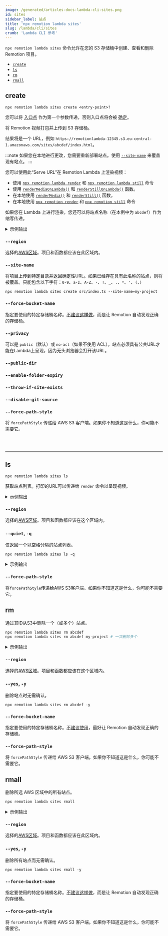 ```yaml
---
image: /generated/articles-docs-lambda-cli-sites.png
id: sites
sidebar_label: 站点
title: 'npx remotion lambda sites'
slug: /lambda/cli/sites
crumb: 'Lambda CLI 参考'
---
```


`npx remotion lambda sites` 命令允许在您的 S3 存储桶中创建、查看和删除 Remotion 项目。

- [`create`](#create)
- [`ls`](#ls)
- [`rm`](#rm)
- [`rmall`](#rmall)

## create

```
npx remotion lambda sites create <entry-point>?
```

您可以将 [入口点](/docs/terminology/entry-point) 作为第一个参数传递，否则入口点将会被 [确定](/docs/terminology/entry-point#which-entry-point-is-being-used)。

将 Remotion 视频打包并上传到 S3 存储桶。

结果将是一个 URL，例如 `https://remotionlambda-12345.s3.eu-central-1.amazonaws.com/sites/abcdef/index.html`。

:::note
如果您在本地进行更改，您需要重新部署站点。使用 [`--site-name`](#--site-name) 来覆盖现有站点。
:::

您可以使用此“Serve URL”在 Remotion Lambda 上渲染视频：

- 使用 [`npx remotion lambda render`](/docs/lambda/cli/render) 和 [`npx remotion lambda still`](/docs/lambda/cli/still) 命令
- 使用 [`renderMediaOnLambda()`](/docs/lambda/rendermediaonlambda) 和 [`renderStillOnLambda()`](/docs/lambda/renderstillonlambda) 函数。
- 在本地使用 [`renderMedia()`](/docs/renderer/render-media) 和 [`renderStill()`](/docs/renderer/render-still) 函数。
- 在本地使用 [`npx remotion render`](/docs/cli) 和 [`npx remotion still`](/docs/cli) 命令

如果您在 Lambda 上进行渲染，您还可以将站点名称（在本例中为 `abcdef`）作为缩写传递。

<details>
  <summary>示例输出</summary>
  <pre>
    (1/3) [====================] Bundled video 3975ms
    <br />
    (2/3) [====================] Created bucket 457ms
    <br />
    (3/3) [====================] Uploaded to S3 25118ms
    <br />
    <br />
    部署到 S3！
    <br />
    Serve URL: https://remotionlambda-12345.s3.eu-central-1.amazonaws.com/sites/abcdef/index.html
    <br />
    站点名称: abcdef
    <br />
  </pre>
</details>

### `--region`

选择的[AWS区域](/docs/lambda/region-selection)。项目和函数都应该在此区域内。

### `--site-name`

将项目上传到特定目录并返回确定性URL。如果已经存在具有此名称的站点，则将被覆盖。只能包含以下字符：`0-9`、`a-z`、`A-Z`、`-`、`!`、`_`、`.`、`*`、`'`、`(`、`)`

```
npx remotion lambda sites create src/index.ts --site-name=my-project
```

### `--force-bucket-name`<AvailableFrom v="3.3.42" />

指定要使用的特定存储桶名称。[不建议这样做](/docs/lambda/multiple-buckets)，而是让 Remotion 自动发现正确的存储桶。

### `--privacy`<AvailableFrom v="3.3.97" />

可以是 `public`（默认）或 `no-acl`（如果不使用 ACL）。站点必须具有公共URL才能在Lambda上呈现，因为无头浏览器会打开该URL。

### `--public-dir`<AvailableFrom v="4.0.140" />

<Options id="public-dir" />

### `--enable-folder-expiry`<AvailableFrom v="4.0.32" />

<Options id="enable-folder-expiry" />

### `--throw-if-site-exists`<AvailableFrom v="4.0.141"/>

<Options id="throw-if-site-exists" />

### `--disable-git-source`<AvailableFrom v="4.0.182" />

<Options id="disable-git-source" />

### `--force-path-style`<AvailableFrom v="4.0.202" />

将 `forcePathStyle` 传递给 AWS S3 客户端。如果你不知道这是什么，你可能不需要它。

<br />
<br />
<hr />

## ls

```
npx remotion lambda sites ls
```

获取站点列表。打印的URL可以传递给 `render` 命令以呈现视频。

<details>
  <summary>示例输出</summary>
  <pre>
    站点名称 存储桶 大小 最后更新时间
    <br />
    pr6fwglz05 remotionlambda-abcdefg 14.7 MB 2021-12-02
    <br />
    https://remotionlambda-abcdefg.s3.eu-central-1.amazonaws.com/sites/pr6fwglz05/index.html
    <br />
    <br />
    testbed remotionlambda-abcdefg 14.7 MB 2021-12-02 <br />
    https://remotionlambda-abcdefg.s3.eu-central-1.amazonaws.com/sites/testbed/index.html
    <br />
  </pre>
</details>

### `--region`

选择的[AWS区域](/docs/lambda/region-selection)。项目和函数都应该在这个区域内。

### `--quiet`, `-q`

仅返回一个以空格分隔的站点列表。

```
npx remotion lambda sites ls -q
```

<details>
  <summary>示例输出</summary>
  <pre>
    pr6fwglz05 testbed
    <br />
  </pre>
</details>

### `--force-path-style`<AvailableFrom v="4.0.202" />

将`forcePathStyle`传递给AWS S3客户端。如果你不知道这是什么，你可能不需要它。


## rm

通过其ID从S3中删除一个（或多个）站点。

```bash
npx remotion lambda sites rm abcdef
npx remotion lambda sites rm abcdef my-project # 一次删除多个
```

<details>
  <summary>示例输出</summary>
  <pre>
    站点abcdef在桶remotionlambda-gc1w0xbfzl中（14.7 MB）：删除？（Y/n）：Y
    <br />
    已删除站点/abcdef/052787b08233d85edebfc4ce4610944e.mp4
    <br />
    已删除站点/abcdef/258.bundle.js
    <br />
    已删除站点/abcdef/15.bundle.js
    <br />
    已删除站点/abcdef/249.bundle.js.map
    <br />
    已删除站点/abcdef/263.bundle.js
    <br />
    已删除站点/abcdef/143.bundle.js
    <br />
    已删除站点/abcdef/258.bundle.js.map
    <br />
    已删除站点/abcdef/15.bundle.js.map
    <br />
    已删除站点/abcdef/185.bundle.js.map
    <br />
    已删除站点/abcdef/249.bundle.js
    <br />
    已删除站点/abcdef/143.bundle.js.map
    <br />
    已删除站点/abcdef/185.bundle.js
    <br />
    已删除站点/abcdef/1f2d09019ff34eed846a5151b8561d5b.mp4
    <br />
    已删除站点/abcdef/263.bundle.js.map
    <br />
    已删除站点/abcdef/268.bundle.js
    <br />
    已删除站点/abcdef/378.bundle.js.map
    <br />
    已删除站点/abcdef/268.bundle.js.map
    <br />
    已删除站点/abcdef/378.bundle.js
    <br />
    已删除站点/abcdef/2b91c5234e41d3c36d4bf6df37876958.webm
    <br />
    已删除站点/abcdef/450.bundle.js
    <br />
    已删除站点/abcdef/46.bundle.js.map
    <br />
    已删除站点/abcdef/46.bundle.js
    <br />
    已删除站点/abcdef/450.bundle.js.map
    <br />
    已删除站点/abcdef/534.bundle.js.map
    <br />
    已删除站点/abcdef/569.bundle.js
    <br />
    已删除站点/abcdef/3577958454aa99ad707b596f65151746.webm
    <br />
    已删除站点/abcdef/534.bundle.js
    <br />
    已删除站点/abcdef/575.bundle.js.map
    <br />
    已删除站点/abcdef/575.bundle.js
    <br />
    已删除站点/abcdef/569.bundle.js.map
    <br />
    已删除站点/abcdef/801.bundle.js
    <br />
    已删除站点/abcdef/7badbf53d3130d91b90c46181a2ecdc4.webm
    <br />
    已删除站点/abcdef/801.bundle.js.map
    <br />
    已删除站点/abcdef/873.bundle.js
    <br />
    已删除站点/abcdef/98.bundle.js.map
    <br />
    已删除站点/abcdef/bff822b868a2b87b31877f3606c9cc13.mp3
    <br />
    已删除站点/abcdef/873.bundle.js.map
    <br />
    已删除站点/abcdef/98.bundle.js
    <br />
    已删除站点/abcdef/a2f36e3a48b4989e0da1fea9959fb35f.mp3
    <br />
    已删除站点/abcdef/bundle.js
    <br />
    已删除站点/abcdef/bundle.js.map
    <br />
    已删除站点/abcdef/a7d87d9934059032eebb9c1536378a2a.webm
    <br />
    已删除站点/abcdef/index.html
    <br />
    已删除站点abcdef并释放了14.7 MB。
    <br />
  </pre>
</details>

### `--region`

选择的[AWS区域](/docs/lambda/region-selection)。项目和函数都应该在这个区域内。



### `--yes`, `-y`

删除站点时无需确认。

```
npx remotion lambda sites rm abcdef -y
```

### `--force-bucket-name`<AvailableFrom v="3.3.42" />

指定要使用的特定存储桶名称。[不建议使用](/docs/lambda/multiple-buckets)，最好让 Remotion 自动发现正确的存储桶。

### `--force-path-style`<AvailableFrom v="4.0.202" />

将 `forcePathStyle` 传递给 AWS S3 客户端。如果你不知道这是什么，你可能不需要它。

## rmall

删除所选 AWS 区域中的所有站点。

```bash
npx remotion lambda sites rmall
```

<details>
  <summary>示例输出</summary>
  <pre>
    站点 abcdef 在存储桶 remotionlambda-gc1w0xbfzl 中（14.7 MB）：要删除吗？（Y/n）：Y
    <br />
    已删除 sites/abcdef/052787b08233d85edebfc4ce4610944e.mp4
    <br />
    已删除 sites/abcdef/258.bundle.js
    <br />
    已删除 sites/abcdef/15.bundle.js
    <br />
    已删除 sites/abcdef/249.bundle.js.map
    <br />
    已删除 sites/abcdef/263.bundle.js
    <br />
    已删除 sites/abcdef/143.bundle.js
    <br />
    已删除 sites/abcdef/258.bundle.js.map
    <br />
    已删除 sites/abcdef/15.bundle.js.map
    <br />
    已删除 sites/abcdef/185.bundle.js.map
    <br />
    已删除 sites/abcdef/249.bundle.js
    <br />
    已删除 sites/abcdef/143.bundle.js.map
    <br />
    已删除 sites/abcdef/185.bundle.js
    <br />
    已删除 sites/abcdef/1f2d09019ff34eed846a5151b8561d5b.mp4
    <br />
    已删除 sites/abcdef/263.bundle.js.map
    <br />
    已删除 sites/abcdef/268.bundle.js
    <br />
    已删除 sites/abcdef/378.bundle.js.map
    <br />
    已删除 sites/abcdef/268.bundle.js.map
    <br />
    已删除 sites/abcdef/378.bundle.js
    <br />
    已删除 sites/abcdef/2b91c5234e41d3c36d4bf6df37876958.webm
    <br />
    已删除 sites/abcdef/450.bundle.js
    <br />
    已删除 sites/abcdef/46.bundle.js.map
    <br />
    已删除 sites/abcdef/46.bundle.js
    <br />
    已删除 sites/abcdef/450.bundle.js.map
    <br />
    已删除 sites/abcdef/534.bundle.js.map
    <br />
    已删除 sites/abcdef/569.bundle.js
    <br />
    已删除 sites/abcdef/3577958454aa99ad707b596f65151746.webm
    <br />
    已删除 sites/abcdef/534.bundle.js
    <br />
    已删除 sites/abcdef/575.bundle.js.map
    <br />
    已删除 sites/abcdef/575.bundle.js
    <br />
    已删除 sites/abcdef/569.bundle.js.map
    <br />
    已删除 sites/abcdef/801.bundle.js
    <br />
    已删除 sites/abcdef/7badbf53d3130d91b90c46181a2ecdc4.webm
    <br />
    已删除 sites/abcdef/801.bundle.js.map
    <br />
    已删除 sites/abcdef/873.bundle.js
    <br />
    已删除 sites/abcdef/98.bundle.js.map
    <br />
    已删除 sites/abcdef/bff822b868a2b87b31877f3606c9cc13.mp3
    <br />
    已删除 sites/abcdef/873.bundle.js.map
    <br />
    已删除 sites/abcdef/98.bundle.js
    <br />
    已删除 sites/abcdef/a2f36e3a48b4989e0da1fea9959fb35f.mp3
    <br />
    已删除 sites/abcdef/bundle.js
    <br />
    已删除 sites/abcdef/bundle.js.map
    <br />
    已删除 sites/abcdef/a7d87d9934059032eebb9c1536378a2a.webm
    <br />
    已删除 sites/abcdef/index.html
    <br />
    已删除站点 abcdef 并释放了 14.7 MB。
    <br />
  </pre>
</details>

### `--region`

选择的[AWS区域](/docs/lambda/region-selection)。项目和函数都应该在此区域内。

### `--yes`, `-y`

删除所有站点而无需确认。

```
npx remotion lambda sites rmall -y
```

### `--force-bucket-name`<AvailableFrom v="3.3.42" />

指定要使用的特定存储桶名称。[不建议这样做](/docs/lambda/multiple-buckets)，而是让 Remotion 自动发现正确的存储桶。

### `--force-path-style`<AvailableFrom v="4.0.202" />

将 `forcePathStyle` 传递给 AWS S3 客户端。如果你不知道这是什么，你可能不需要它。
